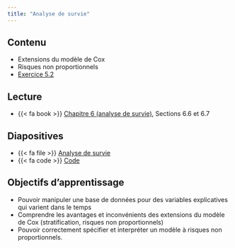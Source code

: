 ```yaml
---
title: "Analyse de survie"
---
```


## Contenu

- Extensions du modèle de Cox
- Risques non proportionnels
- [Exercice 5.2](/exercices/05-exercice.html#exercice-5.2)

## Lecture


- {{< fa book >}} [Chapitre 6 (analyse de survie)](https://lbelzile.github.io/math60602/06-survie.html), Sections 6.6 et 6.7

## Diapositives 

- {{< fa file >}} [Analyse de survie](/diapos/MATH60602-diapos10.pdf)
- {{< fa code >}} [Code](/code/MATH60602-diapos10.R)

<!--
<iframe width="600" height="338" src="http://docs.google.com/gview?url=https://lbelzile.github.io/multi/diapos/MATH60602-diapos3.pdf&embedded=true" frameborder="0"></iframe>
-->

## Objectifs d'apprentissage

- Pouvoir manipuler une base de données pour des variables explicatives qui varient dans le temps
- Comprendre les avantages et inconvénients des extensions du modèle de Cox (stratification, risques non proportionnels)
- Pouvoir correctement spécifier et interpréter un modèle à risques non proportionnels.


